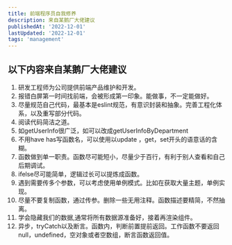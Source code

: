 ```yaml
---
title: 前端程序员自我修养 
description: 来自某鹅厂大佬建议
publishedAt: '2022-12-01'
lastUpdated: '2022-12-01'
tags: 'management'
---
```


## 以下内容来自某鹅厂大佬建议

1. 研发工程师为公司提供前端产品维护和开发。
2. 报错白屏第一时间找前端，会被形成第一印象。能做事，不一定能做好。
3. 尽量规范自己代码，最基本是eslint规范，有意识封装和抽象。完善工程化体系，以及重写部分代码。
4. 阅读代码简洁之道。
5. 如getUserInfo很广泛，如可以改成getUserInfoByDepartment
6. 不用have has写函数名，可以使用以update ，get，set开头的语意话的含糊。
7. 函数做到单一职责。函数尽可能短小，尽量少于百行，有利于别人查看和自己后期调试。
8. ifelse尽可能简单，逻辑过长可以提炼成函数。
9. 遇到需要传多个参数，可以考虑使用单例模式。比如在获取大量主题，单例实现。
10. 尽量不要复制函数，通过传参。删除一些无用注释。函数描述要精简，不然抽离。
11. 学会隐藏我们的数据,通常将所有数据源准备好，接着再渲染组件。
12. 异步，tryCatch以及断言。函数内，判断前置提前返回。工作函数不要返回null，undefined，空对象或者空数组，断言函数返回值。

